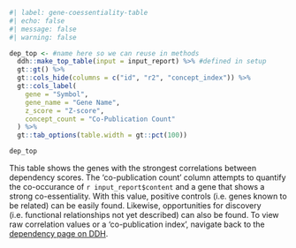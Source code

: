 ```r
#| label: gene-coessentiality-table
#| echo: false
#| message: false
#| warning: false

dep_top <- #name here so we can reuse in methods
  ddh::make_top_table(input = input_report) %>% #defined in setup
  gt::gt() %>% 
  gt::cols_hide(columns = c("id", "r2", "concept_index")) %>% 
  gt::cols_label(
    gene = "Symbol", 
    gene_name = "Gene Name", 
    z_score = "Z-score", 
    concept_count = "Co-Publication Count"
  ) %>% 
  gt::tab_options(table.width = gt::pct(100))

dep_top
```
  
This table shows the genes with the strongest correlations between dependency scores. The 'co-publication count' column attempts to quantify the co-occurance of `r input_report$content` and a gene that shows a strong co-essentiality. With this value, positive controls (i.e. genes known to be related) can be easily found. Likewise, opportunities for discovery (i.e. functional relationships not yet described) can also be found. To view raw correlation values or a 'co-publication index', navigate back to the [dependency page on DDH](`r query_url`).  

